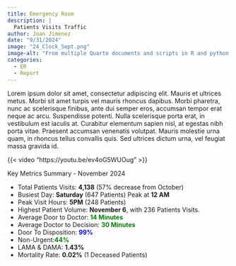 ```yaml
---
title: Emergency Room
description: |
  Patients Visits Traffic 
author: Joan Jimenez
date: "9/31/2024"
image: "24_Clock_Sept.png"
image-alt: "From multiple Quarto documents and scripts in R and python to PDF or Word output."
categories:
  - ER
  - Report
---
```


Lorem ipsum dolor sit amet, consectetur adipiscing elit. Mauris et ultrices metus. Morbi sit amet turpis vel mauris rhoncus dapibus. Morbi pharetra, nunc ac scelerisque finibus, ante dui semper eros, accumsan tempor erat neque ac arcu. Suspendisse potenti. Nulla scelerisque porta erat, in vestibulum est iaculis at. Curabitur elementum sapien nisl, at egestas nibh porta vitae. Praesent accumsan venenatis volutpat. Mauris molestie urna quam, in rhoncus tellus convallis quis. Sed ultrices dictum urna, vel feugiat massa gravida id. 

{{< video "https://youtu.be/ev4oG5WUOug" >}}


Key Metrics Summary - November 2024

- Total Patients Visits: **4,138** (57% decrease from October)
- Busiest Day: **Saturday** (647 Patients) Peak at **12 AM**
- Peak Visit Hours: **5PM** (248 Patients)
- Highest Patient Volume: **November 6**, with 236 Patients Visits.
- Average Door to Doctor: <span style="color: green;font-weight: bold;">14 Minutes</span>
- Average Doctor to Decision: <span style="color: green;font-weight: bold;">30 Minutes</span>
- Door To Disposition: <span style="color: blue;font-weight: bold;">99%</span> 
- Non-Urgent:<span style="color: green; font-weight: bold;">44%</span>
- LAMA & DAMA: **1.43%**
- Mortality Rate: **0.02%** (1 Deceased Patients)

